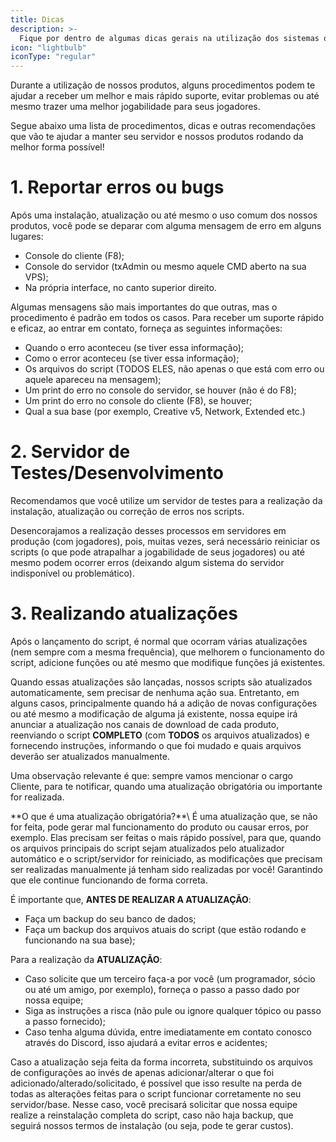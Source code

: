 ---
title: Dicas
description: >-
  Fique por dentro de algumas dicas gerais na utilização dos sistemas ou sobre alguns procedimentos recomendados.
icon: "lightbulb"
iconType: "regular"
---

Durante a utilização de nossos produtos, alguns procedimentos podem te ajudar a receber um melhor e mais rápido suporte, evitar problemas ou até mesmo trazer uma melhor jogabilidade para seus jogadores.

Segue abaixo uma lista de procedimentos, dicas e outras recomendações que vão te ajudar a manter seu servidor e nossos produtos rodando da melhor forma possível!

# 1. Reportar erros ou bugs

Após uma instalação, atualização ou até mesmo o uso comum dos nossos produtos, você pode se deparar com alguma mensagem de erro em alguns lugares:
* Console do cliente (F8);
* Console do servidor (txAdmin ou mesmo aquele CMD aberto na sua VPS);
* Na própria interface, no canto superior direito.

Algumas mensagens são mais importantes do que outras, mas o procedimento é padrão em todos os casos. Para receber um suporte rápido e eficaz, ao entrar em contato, forneça as seguintes informações:
* Quando o erro aconteceu (se tiver essa informação);
* Como o error aconteceu (se tiver essa informação);
* Os arquivos do script (TODOS ELES, não apenas o que está com erro ou aquele apareceu na mensagem);
* Um print do erro no console do servidor, se houver (não é do F8);
* Um print do erro no console do cliente (F8), se houver;
* Qual a sua base (por exemplo, Creative v5, Network, Extended etc.)

# 2. Servidor de Testes/Desenvolvimento

Recomendamos que você utilize um servidor de testes para a realização da instalação, atualização ou correção de erros nos scripts.

Desencorajamos a realização desses processos em servidores em produção (com jogadores), pois, muitas vezes, será necessário reiniciar os scripts (o que pode atrapalhar a jogabilidade de seus jogadores) ou até mesmo podem ocorrer erros (deixando algum sistema do servidor indisponível ou problemático).

# 3. Realizando atualizações

Após o lançamento do script, é normal que ocorram várias atualizações (nem sempre com a mesma frequência), que melhorem o funcionamento do script, adicione funções ou até mesmo que modifique funções já existentes.

Quando essas atualizações são lançadas, nossos scripts são atualizados automaticamente, sem precisar de nenhuma ação sua. Entretanto, em alguns casos, principalmente quando há a adição de novas configurações ou até mesmo a modificação de alguma já existente, nossa equipe irá anunciar a atualização nos canais de download de cada produto, reenviando o script **COMPLETO** (com **TODOS** os arquivos atualizados) e fornecendo instruções, informando o que foi mudado e quais arquivos deverão ser atualizados manualmente.

Uma observação relevante é que: sempre vamos mencionar o cargo Cliente, para te notificar, quando uma atualização obrigatória ou importante for realizada.

<Note>
**O que é uma atualização obrigatória?**\
É uma atualização que, se não for feita, pode gerar mal funcionamento do produto ou causar erros, por exemplo. Elas precisam ser feitas o mais rápido possível, para que, quando os arquivos principais do script sejam atualizados pelo atualizador automático e o script/servidor for reiniciado, as modificações que precisam ser realizadas manualmente já tenham sido realizadas por você! Garantindo que ele continue funcionando de forma correta.
</Note>

É importante que, **ANTES DE REALIZAR A ATUALIZAÇÃO**:
* Faça um backup do seu banco de dados;
* Faça um backup dos arquivos atuais do script (que estão rodando e funcionando na sua base);

Para a realização da **ATUALIZAÇÃO**:
* Caso solicite que um terceiro faça-a por você (um programador, sócio ou até um amigo, por exemplo), forneça o passo a passo dado por nossa equipe;
* Siga as instruções a risca (não pule ou ignore qualquer tópico ou passo a passo fornecido);
* Caso tenha alguma dúvida, entre imediatamente em contato conosco através do Discord, isso ajudará a evitar erros e acidentes;

Caso a atualização seja feita da forma incorreta, substituindo os arquivos de configurações ao invés de apenas adicionar/alterar o que foi adicionado/alterado/solicitado, é possível que isso resulte na perda de todas as alterações feitas para o script funcionar corretamente no seu servidor/base. Nesse caso, você precisará solicitar que nossa equipe realize a reinstalação completa do script, caso não haja backup, que seguirá nossos termos de instalação (ou seja, pode te gerar custos).
